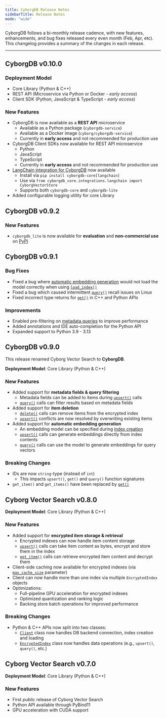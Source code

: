 ```yaml
---
title: CyborgDB Release Notes
sidebarTitle: Release Notes
mode: "wide"
---
```


CyborgDB follows a bi-monthly release cadence, with new features, enhancements, and bug fixes released every even month (Feb, Apr, etc). This changelog provides a summary of the changes in each release.

---

<Update label="v0.10.0" description="2025-04-30">

## CyborgDB v0.10.0

### Deployment Model

- Core Library (Python & C++)
- REST API (Microservice via Python or Docker - *early access*)
- Client SDK (Python, JavaScript & TypeScript - *early access*)

### New Features

- CyborgDB is now available as a **REST API** microservice
    - Available as a Python package (`cyborgdb-service`)
    - Available as a Docker image (`cyborg/cyborgdb-service`)
    - Currently in **early access** and not recommended for production use
- CyborgDB Client SDKs now available for REST API microservice
    - Python
    - JavaScript
    - TypeScript
    - Currently in **early access** and not recommended for production use
- [LangChain integration for CyborgDB](/versions/v0.10.x/guides/integrations/langchain) now available
    - Install via `pip install cyborgdb-core[langchain]`
    - Use via `from cyborgdb_core.integrations.langchain import CyborgVectorStore`
    - Supports both `cyborgdb-core` and `cyborgdb-lite`
- Added configurable logging utility for core Library

</Update>

<Update label="v0.9.2" description="2025-04-14">

## CyborgDB v0.9.2

### New Features

- `cyborgdb_lite` is now available for **evaluation** and **non-commercial use** on [PyPI](https://pypi.org/project/cyborgdb-lite/)

</Update>


<Update label="v0.9.1" description="2025-03-28">

## CyborgDB v0.9.1

### Bug Fixes

- Fixed a bug where [automatic embedding generation](/versions/v0.9.x/guides/encrypted-indexes/create-index#automatic-embedding-generation) would not load the model correctly when using [`load_index()`](/versions/v0.9.x/guides/encrypted-indexes/load-index)
- Fixed a bug which caused intermittent [`query()`](/versions/v0.9.x/guides/data-operations/query) recall issues on Linux
- Fixed incorrect type returns for [`get()`](/versions/v0.9.x/guides/data-operations/get-items) in C++ and Python APIs

### Improvements

- Enabled pre-filtering on [metadata queries](/versions/v0.9.x/guides/data-operations/metadata-filtering) to improve performance
- Added annotations and IDE auto-completion for the Python API
- Expanded support to Python 3.9 - 3.13

</Update>

<Update label="v0.9.0" description="2025-02-28">

## CyborgDB v0.9.0

<Note>This release renamed Cyborg Vector Search to **CyborgDB**.</Note>

**Deployment Model**: Core Library (Python & C++)

### New Features

- Added support for **metadata fields & query filtering**
    - Metadata fields can be added to items during [`upsert()`](/versions/v0.9.x/guides/data-operations/add-items#adding-items-with-metadata) calls
    - [`query()`](/versions/v0.9.x/guides/data-operations/metadata-filtering) calls can filter results based on metadata fields
- Added support for **item deletion**
    - [`delete()`](/versions/v0.9.x/guides/data-operations/delete-items) calls can remove items from the encrypted index
    - [`upsert()`](/versions/v0.9.x/guides/data-operations/add-items) conflicts are now resolved by overwriting existing items
- Added support for **automatic embedding generation**
    - An embedding model can be specified during [index creation](/versions/v0.9.x/guides/encrypted-indexes/create-index#automatic-embedding-generation)
    - [`upsert()`](/versions/v0.9.x/guides/data-operations/add-items#automatic-embedding-generation) calls can generate embeddings directly from index contents
    - [`query()`](/versions/v0.9.x/guides/data-operations/query#automatic-embedding-generation) calls can use the model to generate embeddings for query vectors

### Breaking Changes

- IDs are now `string`-type (instead of `int`)
    - This impacts `upsert()`, `get()` and `query()` function signatures
- `get_item()` and `get_items()` have been replaced by [`get()`](/versions/v0.9.x/guides/data-operations/get-items)

</Update>

<Update label="v0.8.0" description="2024-12-19">

## Cyborg Vector Search v0.8.0

**Deployment Model**: Core Library (Python & C++)

### New Features

- Added support for **encrypted item storage & retrieval**
    - Encrypted indexes can now handle item content storage
    - [`upsert()`](/versions/v0.8.x/guides/data-operations/add-items) calls can take item content as bytes, encrypt and store them in the index
    - [`get_item()`](/versions/v0.8.x/guides/data-operations/get-items) calls can retrieve encrypted item content and decrypt them
- Client-side caching now available for encrypted indexes (via [`max_cache_size`](/versions/v0.8.x/guides/encrypted-indexes/create-index#encrypted-index-caching) parameter)
- Client can now handle more than one index via multiple `EncryptedIndex` objects
- Optimizations:
    - Full-pipeline GPU acceleration for encrypted indexes
    - Optimized quantization and ranking logic
    - Backing store batch operations for improved performance

### Breaking Changes

- Python & C++ APIs now split into two classes:
    - [`Client`](/versions/v0.8.x/guides/encrypted-indexes/create-client) class now handles DB backend connection, index creation and loading
    - [`EncryptedIndex`](/versions/v0.8.x/guides/encrypted-indexes/create-index) class now handles data operations (e.g., `upsert()`, `query()`, etc.)

</Update>

<Update label="v0.7.0" description="2024-10-31">

## Cyborg Vector Search v0.7.0

**Deployment Model**: Core Library (Python & C++)

### New Features

- First *public* release of Cyborg Vector Search
- Python API available through PyBind11
- GPU acceleration with CUDA support

</Update>
